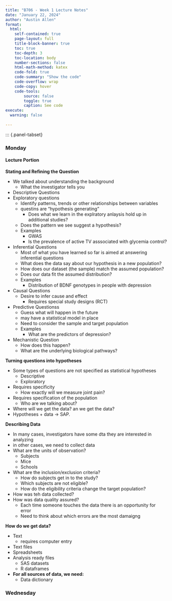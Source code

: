 ```yaml
---
title: "B706 - Week 1 Lecture Notes"
date: "January 22, 2024"
author: "Austin Allen"
format:
  html:
    self-contained: true
    page-layout: full
    title-block-banner: true
    toc: true
    toc-depth: 3
    toc-location: body
    number-sections: false
    html-math-method: katex
    code-fold: true
    code-summary: "Show the code"
    code-overflow: wrap
    code-copy: hover
    code-tools:
        source: false
        toggle: true
        caption: See code
execute: 
  warning: false
    
---
```




::: {.panel-tabset}

### Monday

#### Lecture Portion

**Stating and Refining the Question**

* We talked about understanding the background
    - What the investigator tells you

* Descriptive Questions
* Exploratory questions
    - Identify patterns, trends or other relationships between variables
    * questins are "hypothesis generating"
        - Does what we learn in the explratory anlaysis hold up in additional studies?
    - Does the pattern we see suggest a hypothesis?
    - Examples
        - GWAS
        - Is the prevalence of active TV asssociated with glycemia control?
* Inferential Questions
    - Most of what you have learned so far is aimed at answering inferential questions
    - What does the data say about our hypothesis in a new population?
    - How does our dataset (the sample) match the assumed population?
    - Does our data fit the assumed distribution?
    - Examples
        - Distribution of BDNF genotypes in people with depression
* Causal Questions
    - Desire to infer cause and effect
        - Requires special study designs (RCT)


* Predictive Questionss
    - Guess what will happen in the future
    - may have a statistical model in place
    - Need to consider the sample and target population
    - Examples
        - What are the predictors of depression?
* Mechanistic Question
    - How does this happen?
    - What are the underlying biological pathways?

**Turning questions into hypotheses**

* Some types of questions are not specified as statistical hypotheses
    - Descriptive
    - Exploratory
* Requires specificity
    - How exactly will we measure joint pain?
* Requires specification of the population
    - Who are we talking about?
* Where will we get the data? an we get the data?
* Hypotheses + data $\rightarrow$ SAP. 

**Describing Data**

* In many cases, investigators have some dta they are interested in analyzing
* in other cases, we need to collect data
* What are the units of observation?
    - Subjects
    - Mice
    - Schools
* What are the inclusion/exclusion criteria?
    - How do subjects get in to the study?
    - Which subjects are not eligible?
    - How do the eligibility criteria change the target population?
* How was teh data collected?
* How was data quality assured? 
    - Each time someone touches the data there is an opportunity for error
    - Need to think about which errors are the most damaigng

**How do we get data?**

* Text
    - requires computer entry
* Text files
* Spreadsheets
* Analysis ready files
    - SAS datasets
    * R dataframes
* **For all sources of data, we need:**
    - Data dictionary







### Wednesday
